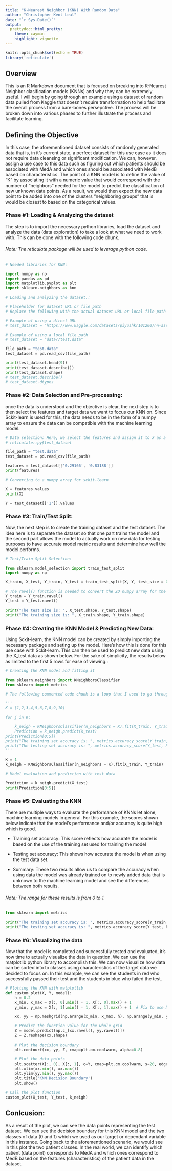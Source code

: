 ```yaml
---
title: "K-Nearest Neighbor (KNN) With Random Data"
author: "Christopher Kent Leal"
date: "`r Sys.Date()`"
output:
  prettydoc::html_pretty:
    theme: cayman
    highlight: vignette
---
```


```r
knitr::opts_chunk$set(echo = TRUE)
library('reticulate')
```

## Overview

This is an R Markdown document that is focused on breaking into K-Nearest Neighbor clasification models (KNNs) and why they can be extremely useful. I will begin by going through an example using a dataset of random data pulled from Kaggle that doesn't require transformation to help facilitate the overall process from a bare-bones persepctive. The process will be broken down into various phases to further illustrate the process and facilitate learning.

## Defining the Objective

In this case, the aforementioned dataset consists of randomly generated data that is, in it's current state, a perfect dataset for this use case as it does not require data cleansing or significant modification. We can, however, assign a use case to this data such as figuring out which patients should be associated with MedA and which ones should be associated with MedB based on characteristics. The point of a KNN model is to define the value of "K" by associating it with a numeric value that would correspond with the number of "neighbors" needed for the model to predict the classification of new unknown data points. As a result, we would then expect the new data point to be added into one of the clusters "neighboring groups" that is would be closest to based on the categorical values.

### Phase #1: Loading & Analyzing the dataset

The step is to import the necessary python libraries, load the dataset and analyze the data (data exploration) to take a look at what we need to work with. This can be done with the following code chunk. 

###### Note: The reticulate package will be used to leverage python code.

```python

# Needed libraries for KNN:

import numpy as np
import pandas as pd
import matplotlib.pyplot as plt
import sklearn.neighbors as knn

# Loading and analyzing the dataset.:

# Placeholder for dataset URL or file path
# Replace the following with the actual dataset URL or local file path

# Example of using a direct URL
# test_dataset = "https://www.kaggle.com/datasets/piyushkr101200/nn-assign1-2ddata?resource=download"

# Example of using a local file path
# test_dataset = "data//test.data"

file_path = "test.data"
test_dataset = pd.read_csv(file_path)

print(test_dataset.head(9))
print(test_dataset.describe())
print(test_dataset.shape)
# test_dataset.describe()
# test_dataset.dtypes

```

### Phase #2: Data Selection and Pre-processing:

once the data is understood and the objective is clear, the next step is to then select the features and target data we want to focus our KNN on. Since Sckit-learn is used for this, the data needs to be in the form of a numpy array to ensure the data can be compatible with the machine learning model.

```python
# Data selection: Here, we select the features and assign it to X as a numpy array. Next, we assign the target value we want to predict to Y as a numpy array as well. 
# reticulate::py$test_dataset 

file_path = "test.data"
test_dataset = pd.read_csv(file_path)

features = test_dataset[['0.29166', '0.83188']]
print(features)

# Converting to a numpy array for sckit-learn

X = features.values
print(X)

Y = test_dataset[['1']].values
```


### Phase #3: Train/Test Split:

Now, the next step is to create the training dataset and the test dataset. The idea here is to separate the dataset so that one part trains the model and the second part allows the model to actually work on new data for testing purposes to have accurate model metric results and determine how well the model performs.

```python
# Test/Train Split Selection:

from sklearn.model_selection import train_test_split
import numpy as np

X_train, X_test, Y_train, Y_test = train_test_split(X, Y, test_size = 0.2, random_state=4)

# The ravel() function is needed to convert the 2D numpy array for the Y target arrays into 1D which is required. This is NOT required for the feature arrays so they can remain at 2D.
Y_train = Y_train.ravel()
Y_test = Y_test.ravel()

print("The test size is: ", X_test.shape, Y_test.shape)
print("The training size is: ", X_train.shape, Y_train.shape)

```

### Phase #4: Creating the KNN Model & Predicting New Data:

Using Sckit-learn, the KNN model can be created by simply importing the necessary package and seting up the model. Here's how this is done for this use case with Sckit-learn. This can then be used to predict new data using the X_test data as shown below. For the sake of simplicity, the results below as limited to the first 5 rows for ease of viewing.:

```python
# Creating the KNN model and fitting it

from sklearn.neighbors import KNeighborsClassifier
from sklearn import metrics

# The following commented code chunk is a loop that I used to go through 10 values for K to determine the one with the best accuracy resulting in the final uncommented code chunk below where "K = 1".

'''
K = [1,2,3,4,5,6,7,8,9,10]

for j in K:

    k_neigh = KNeighborsClassifier(n_neighbors = K).fit(X_train, Y_train)
    Prediction = k_neigh.predict(X_test)
print(Prediction[0:5])
print("The training set accuracy is: ", metrics.accuracy_score(Y_train, k_neigh.predict(X_train)))
print("The testing set accuracy is: ", metrics.accuracy_score(Y_test, Prediction))
'''

K = 1
k_neigh = KNeighborsClassifier(n_neighbors = K).fit(X_train, Y_train)

# Model evaluation and prediction with test data

Prediction = k_neigh.predict(X_test)
print(Prediction[0:5])

```

### Phase #5: Evaluating the KNN

There are multiple ways to evaluate the performance of KNNs let alone, machine learning models in general. For this example, the scores shown below indicate that the model's performance and/or accuracy is quite high which is good.

* Training set accuracy: This score reflects how accurate the model is based on the use of the training set used for training the model

* Testing set accuracy: This shows how accurate the model is when using the test data set. 

* Summary: These two results allow us to compare the accuracy when using data the model was already trained on to newly added data that is unknown to the machine learning model and see the differences between both results.



###### Note: The range for these results is from 0 to 1.

```python
from sklearn import metrics

print("The training set accuracy is: ", metrics.accuracy_score(Y_train, k_neigh.predict(X_train)))
print("The testing set accuracy is: ", metrics.accuracy_score(Y_test, Prediction))

```

### Phase #6: Visualizing the data

Now that the model is completed and successfully tested and evaluated, it's now time to actually visualize the data in question. We can use the matplotlib python library to accomplish this. We can now visualize how data can be sorted into to classes using characteristics of the target data we decided to focus on. In this example, we can see the students in red who successfully passed their test and the students in blue who failed the test.

```python

# Plotting the KNN with matplotlib
def custom_plot(X, Y, model):
    h = 0.2
    x_min, x_max = X[:, 0].min() - 1, X[:, 0].max() + 1
    y_min, y_max = X[:, 1].min() - 1, X[:, 1].max() + 1  # Fix to use X[:, 1] for y limits

    xx, yy = np.meshgrid(np.arange(x_min, x_max, h), np.arange(y_min, y_max, h))

    # Predict the function value for the whole grid
    Z = model.predict(np.c_[xx.ravel(), yy.ravel()])
    Z = Z.reshape(xx.shape)
    
    # Plot the decision boundary
    plt.contourf(xx, yy, Z, cmap=plt.cm.coolwarm, alpha=0.8)
    
    # Plot the data points
    plt.scatter(X[:, 0], X[:, 1], c=Y, cmap=plt.cm.coolwarm, s=20, edgecolor='k')
    plt.xlim(xx.min(), xx.max())
    plt.ylim(yy.min(), yy.max())
    plt.title('KNN Decision Boundary')
    plt.show()

# Call the plot function
custom_plot(X_test, Y_test, k_neigh)
```

## Conlcusion:

As a result of the plot, we can see the data points representing the test dataset. We can see the decision boundary for this KNN model and the two classes of data (0 and 1) which we used as our target or dependant variable in this instance. Going back to the aforementioned scenario, we would see in this plot the two patient classes. In the real world, we can identify which patient (data point) corresponds to MedA and which ones correspond to MedB based on the features (characteristics) of the patient data in the dataset.
























